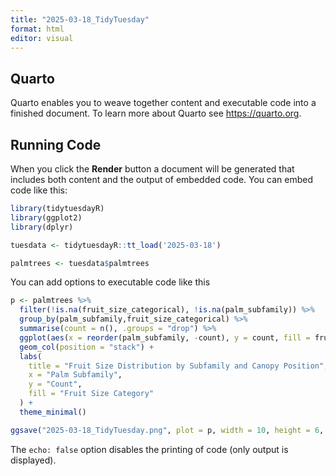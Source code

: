 ```yaml
---
title: "2025-03-18_TidyTuesday"
format: html
editor: visual
---
```


## Quarto

Quarto enables you to weave together content and executable code into a finished document. To learn more about Quarto see <https://quarto.org>.

## Running Code

When you click the **Render** button a document will be generated that includes both content and the output of embedded code. You can embed code like this:

```r
library(tidytuesdayR)
library(ggplot2)
library(dplyr)
```


```r
tuesdata <- tidytuesdayR::tt_load('2025-03-18')

palmtrees <- tuesdata$palmtrees

```

You can add options to executable code like this

```r
p <- palmtrees %>%
  filter(!is.na(fruit_size_categorical), !is.na(palm_subfamily)) %>%
  group_by(palm_subfamily,fruit_size_categorical) %>%
  summarise(count = n(), .groups = "drop") %>%
  ggplot(aes(x = reorder(palm_subfamily, -count), y = count, fill = fruit_size_categorical)) +
  geom_col(position = "stack") +
  labs(
    title = "Fruit Size Distribution by Subfamily and Canopy Position",
    x = "Palm Subfamily",
    y = "Count",
    fill = "Fruit Size Category"
  ) +
  theme_minimal()

ggsave("2025-03-18_TidyTuesday.png", plot = p, width = 10, height = 6, dpi = 300)
```

The `echo: false` option disables the printing of code (only output is displayed).
